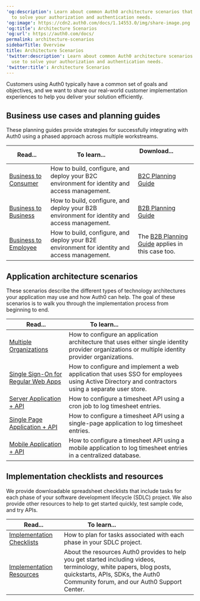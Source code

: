 ---
'og:description': Learn about common Auth0 architecture scenarios that you can use
  to solve your authorization and authentication needs.
'og:image': https://cdn2.auth0.com/docs/1.14553.0/img/share-image.png
'og:title': Architecture Scenarios
'og:url': https://auth0.com/docs/
permalink: architecture-scenarios
sidebarTitle: Overview
title: Architecture Scenarios
'twitter:description': Learn about common Auth0 architecture scenarios that you can
  use to solve your authorization and authentication needs.
'twitter:title': Architecture Scenarios
---
Customers using Auth0 typically have a common set of goals and objectives, and we want to share our real-world customer implementation experiences to help you deliver your solution efficiently.

## Business use cases and planning guides

These planning guides provide strategies for successfully integrating with Auth0 using a phased approach across multiple workstreams.

<table class="table"><thead>
<tr>
<th><strong>Read...</strong></th>
<th><strong>To learn...</strong></th>
<th><strong>Download...</strong>                     </th>
</tr>
</thead>
<tbody>
<tr>
<td><a href="/docs/get-started/architecture-scenarios/business-to-consumer">Business to Consumer</a></td>
<td>How to build, configure, and deploy your B2C environment for identity and access management.</td>
<td><a href="https://assets.ctfassets.net/cdy7uua7fh8z/3er1aEQ7Ul0q3c9leJWczR/b1f18b4c16abb7e78b01e4eb2b52bb8e/B2C_Project_Planning.pdf">B2C Planning Guide</a></td>
</tr>
<tr>
<td><a href="/docs/get-started/architecture-scenarios/business-to-business">Business to Business</a></td>
<td>How to build, configure, and deploy your B2B environment for identity and access management.</td>
<td><a href="https://assets.ctfassets.net/cdy7uua7fh8z/63F0WOPJdVzsPMxV1Xvp8x/7a329487c5e890d8e820f6a48983b46a/B2B_Project_Planning.pdf">B2B Planning Guide</a></td>
</tr>
<tr>
<td><a href="/docs/get-started/architecture-scenarios/b2e">Business to Employee</a></td>
<td>How to build, configure, and deploy your B2E environment for identity and access management.</td>
<td>The <a href="https://assets.ctfassets.net/cdy7uua7fh8z/63F0WOPJdVzsPMxV1Xvp8x/7a329487c5e890d8e820f6a48983b46a/B2B_Project_Planning.pdf">B2B Planning Guide</a> applies in this case too.</td>
</tr>
</tbody>
</table>

## Application architecture scenarios

These scenarios describe the different types of technology architectures your application may use and how Auth0 can help. The goal of these scenarios is to walk you through the implementation process from beginning to end.

<table class="table"><thead>
<tr>
<th><strong>Read...</strong></th>
<th><strong>To learn...</strong>                                </th>
</tr>
</thead>
<tbody>
<tr>
<td><a href="/docs/get-started/architecture-scenarios/multiple-organization-architecture">Multiple Organizations</a></td>
<td>How to configure an application architecture that uses either single identity provider organizations or multiple identity provider organizations.</td>
</tr>
<tr>
<td><a href="/docs/get-started/architecture-scenarios/sso-for-regular-web-apps">Single Sign-On for Regular Web Apps</a></td>
<td>How to configure and implement a web application that uses SSO for  employees using Active Directory and contractors using a separate user store.</td>
</tr>
<tr>
<td><a href="/docs/get-started/architecture-scenarios/server-application-api">Server Application + API</a></td>
<td>How to configure a timesheet API using a cron job to log timesheet entries.</td>
</tr>
<tr>
<td><a href="/docs/get-started/architecture-scenarios/spa-api">Single Page Application + API</a></td>
<td>How to configure a timesheet API using a single-page application to log timesheet entries.</td>
</tr>
<tr>
<td><a href="/docs/get-started/architecture-scenarios/mobile-api">Mobile Application + API</a></td>
<td>How to configure a timesheet API using a mobile application to log timesheet entries in a centralized database.</td>
</tr>
</tbody>
</table>

## Implementation checklists and resources

We provide downloadable spreadsheet checklists that include tasks for each phase of your software development lifecycle (SDLC) project. We also provide other resources to help to get started quickly, test sample code, and try APIs.

<table class="table"><thead>
<tr>
<th><strong>Read...</strong></th>
<th><strong>To learn...</strong>                                </th>
</tr>
</thead>
<tbody>
<tr>
<td><a href="/docs/get-started/architecture-scenarios/checklists">Implementation Checklists</a></td>
<td>How to plan for tasks associated with each phase in your SDLC project.</td>
</tr>
<tr>
<td><a href="/docs/get-started/architecture-scenarios/implementation-resources">Implementation Resources</a></td>
<td>About the resources Auth0 provides to help you get started including videos, terminology, white papers, blog posts, quickstarts, APIs, SDKs, the Auth0 Community forum, and our Auth0 Support Center.</td>
</tr>
</tbody>
</table>